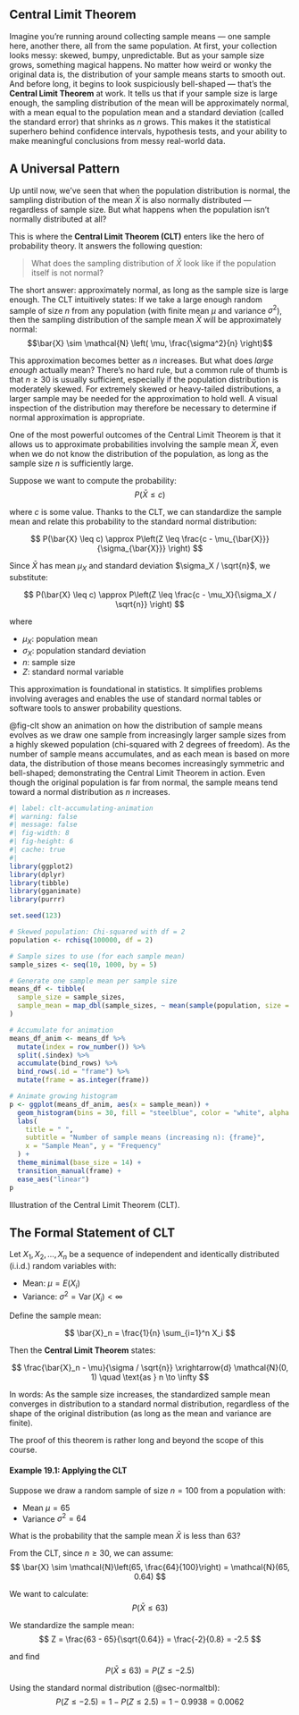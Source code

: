 ## Central Limit Theorem {#sec-clt}
Imagine you’re running around collecting sample means — one sample here, another there, all from the same population. At first, your collection looks messy: skewed, bumpy, unpredictable. But as your sample size grows, something magical happens. No matter how weird or wonky the original data is, the distribution of your sample means starts to smooth out. And before long, it begins to look suspiciously bell-shaped — that’s the **Central Limit Theorem** at work. It tells us that if your sample size is large enough, the sampling distribution of the mean will be approximately normal, with a mean equal to the population mean and a standard deviation (called the standard error) that shrinks as $n$ grows. This makes it the statistical superhero behind confidence intervals, hypothesis tests, and your ability to make meaningful conclusions from messy real-world data. 

##  A Universal Pattern
Up until now, we’ve seen that when the population distribution is normal, the sampling distribution of the mean $\bar{X}$ is also normally distributed — regardless of sample size. But what happens when the population isn’t normally distributed at all?

This is where the **Central Limit Theorem (CLT)** enters like the hero of probability theory. It answers the following question:

> What does the sampling distribution of $\bar{X}$ look like if the population itself is not normal?

The short answer: approximately normal, as long as the sample size is large enough.
The CLT intuitively states: If we take a large enough random sample of size $n$ from any population (with finite mean $\mu$ and variance $\sigma^2$), then the sampling distribution of the sample mean $\bar{X}$ will be approximately normal:
$$\bar{X} \sim \mathcal{N} \left( \mu, \frac{\sigma^2}{n} \right)$$


This approximation becomes better as $n$ increases. But what does *large enough*  actually mean? There’s no hard rule, but a common rule of thumb is that $n \geq 30$ is usually sufficient, especially if the population distribution is moderately skewed. For extremely skewed or heavy-tailed distributions, a larger sample may be needed for the approximation to hold well. A visual inspection of the distribution may therefore be necessary to determine if normal approximation is appropriate.

One of the most powerful outcomes of the Central Limit Theorem is that it allows us to approximate probabilities involving the sample mean $\bar{X}$, even when we do not know the distribution of the population, as long as the sample size $n$ is sufficiently large.

Suppose we want to compute the probability:
$$
P(\bar{X} \leq c)
$$

where $c$ is some value. Thanks to the CLT, we can standardize the sample mean and relate this probability to the standard normal distribution:

$$
P(\bar{X} \leq c) \approx P\left(Z \leq \frac{c - \mu_{\bar{X}}}{\sigma_{\bar{X}}} \right)
$$

Since $\bar{X}$ has mean $\mu_X$ and standard deviation $\sigma_X / \sqrt{n}$, we substitute:

$$
P(\bar{X} \leq c) \approx P\left(Z \leq \frac{c - \mu_X}{\sigma_X / \sqrt{n}} \right)
$$

where 

- $\mu_X$: population mean  
- $\sigma_X$: population standard deviation  
- $n$: sample size  
- $Z$: standard normal variable

This approximation is foundational in statistics. It simplifies problems involving averages and enables the use of standard normal tables or software tools to answer probability questions.

@fig-clt show an animation on how the distribution of sample means evolves as we draw one sample from increasingly larger sample sizes from a highly skewed population (chi-squared with 2 degrees of freedom). As the number of sample means accumulates, and as each mean is based on more data, the distribution of those means becomes increasingly symmetric and bell-shaped; demonstrating the Central Limit Theorem in action. Even though the original population is far from normal, the sample means tend toward a normal distribution as $n$ increases.


::: {#fig-clt .center}

```r
#| label: clt-accumulating-animation
#| warning: false
#| message: false
#| fig-width: 8
#| fig-height: 6
#| cache: true
#| 
library(ggplot2)
library(dplyr)
library(tibble)
library(gganimate)
library(purrr)

set.seed(123)

# Skewed population: Chi-squared with df = 2
population <- rchisq(100000, df = 2)

# Sample sizes to use (for each sample mean)
sample_sizes <- seq(10, 1000, by = 5)

# Generate one sample mean per sample size
means_df <- tibble(
  sample_size = sample_sizes,
  sample_mean = map_dbl(sample_sizes, ~ mean(sample(population, size = .x, replace = FALSE)))
)

# Accumulate for animation
means_df_anim <- means_df %>%
  mutate(index = row_number()) %>%
  split(.$index) %>%
  accumulate(bind_rows) %>%
  bind_rows(.id = "frame") %>%
  mutate(frame = as.integer(frame))

# Animate growing histogram
p <- ggplot(means_df_anim, aes(x = sample_mean)) +
  geom_histogram(bins = 30, fill = "steelblue", color = "white", alpha = 0.85) +
  labs(
    title = " ",
    subtitle = "Number of sample means (increasing n): {frame}",
    x = "Sample Mean", y = "Frequency"
  ) +
  theme_minimal(base_size = 14) +
  transition_manual(frame) +
  ease_aes("linear")
p
```
Illustration of the Central Limit Theorem (CLT).
:::

## The Formal Statement of CLT
Let $X_1, X_2, \dots, X_n$ be a sequence of independent and identically distributed (i.i.d.) random variables with:

- Mean: $\mu = E(X_i)$  
- Variance: $\sigma^2 = \operatorname{Var}(X_i) < \infty$

Define the sample mean:

$$
\bar{X}_n = \frac{1}{n} \sum_{i=1}^n X_i
$$

Then the **Central Limit Theorem** states:

$$
\frac{\bar{X}_n - \mu}{\sigma / \sqrt{n}} \xrightarrow{d} \mathcal{N}(0, 1) \quad \text{as } n \to \infty
$$

In words: As the sample size increases, the standardized sample mean converges in distribution to a standard normal distribution, regardless of the shape of the original distribution (as long as the mean and variance are finite).

The proof of this theorem is rather long and beyond the scope of this course. 




#### Example 19.1: Applying the CLT {.unnumbered} 
Suppose we draw a random sample of size $n = 100$ from a population with:

- Mean $\mu = 65$
- Variance $\sigma^2 = 64$

What is the probability that the sample mean $\bar{X}$ is less than 63?

From the CLT, since $n \geq 30$, we can assume:
$$
\bar{X} \sim \mathcal{N}\left(65, \frac{64}{100}\right) = \mathcal{N}(65, 0.64)
$$

We want to calculate:
$$
P(\bar{X} \leq 63)
$$

We standardize the sample mean:
$$
Z = \frac{63 - 65}{\sqrt{0.64}} = \frac{-2}{0.8} = -2.5
$$

and find
$$
P(\bar{X} \leq 63) = P(Z \leq -2.5)
$$

Using the standard normal distribution (@sec-normaltbl):
$$
P(Z \leq -2.5) = 1 - P(Z \leq 2.5) = 1 - 0.9938 = 0.0062
$$

